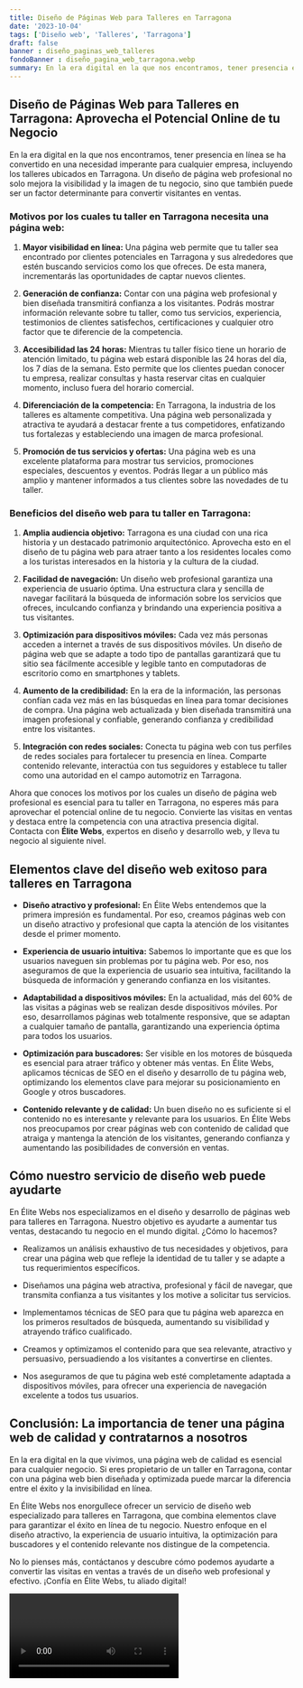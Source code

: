 ```yaml
---
title: Diseño de Páginas Web para Talleres en Tarragona
date: '2023-10-04'
tags: ['Diseño web', 'Talleres', 'Tarragona']
draft: false
banner : diseño_paginas_web_talleres
fondoBanner : diseño_pagina_web_tarragona.webp
summary: En la era digital en la que nos encontramos, tener presencia en línea se ha convertido en una necesidad imperante para cualquier empresa, incluyendo los talleres ubicados en Tarragona. Un diseño de página web profesional no solo mejora la visibilidad y la imagen de tu negocio, sino que también puede ser un factor determinante para convertir visitantes en ventas.
---
```


## **Diseño de Páginas Web para Talleres en Tarragona: Aprovecha el Potencial Online de tu Negocio**

En la era digital en la que nos encontramos, tener presencia en línea se ha convertido en una necesidad imperante para cualquier empresa, incluyendo los talleres ubicados en Tarragona. Un diseño de página web profesional no solo mejora la visibilidad y la imagen de tu negocio, sino que también puede ser un factor determinante para convertir visitantes en ventas.

### **Motivos por los cuales tu taller en Tarragona necesita una página web:**

1. **Mayor visibilidad en línea:** Una página web permite que tu taller sea encontrado por clientes potenciales en Tarragona y sus alrededores que estén buscando servicios como los que ofreces. De esta manera, incrementarás las oportunidades de captar nuevos clientes.

2. **Generación de confianza:** Contar con una página web profesional y bien diseñada transmitirá confianza a los visitantes. Podrás mostrar información relevante sobre tu taller, como tus servicios, experiencia, testimonios de clientes satisfechos, certificaciones y cualquier otro factor que te diferencie de la competencia.

3. **Accesibilidad las 24 horas:** Mientras tu taller físico tiene un horario de atención limitado, tu página web estará disponible las 24 horas del día, los 7 días de la semana. Esto permite que los clientes puedan conocer tu empresa, realizar consultas y hasta reservar citas en cualquier momento, incluso fuera del horario comercial.

4. **Diferenciación de la competencia:** En Tarragona, la industria de los talleres es altamente competitiva. Una página web personalizada y atractiva te ayudará a destacar frente a tus competidores, enfatizando tus fortalezas y estableciendo una imagen de marca profesional.

5. **Promoción de tus servicios y ofertas:** Una página web es una excelente plataforma para mostrar tus servicios, promociones especiales, descuentos y eventos. Podrás llegar a un público más amplio y mantener informados a tus clientes sobre las novedades de tu taller.

### **Beneficios del diseño web para tu taller en Tarragona:**

1. **Amplia audiencia objetivo:** Tarragona es una ciudad con una rica historia y un destacado patrimonio arquitectónico. Aprovecha esto en el diseño de tu página web para atraer tanto a los residentes locales como a los turistas interesados en la historia y la cultura de la ciudad.

2. **Facilidad de navegación:** Un diseño web profesional garantiza una experiencia de usuario óptima. Una estructura clara y sencilla de navegar facilitará la búsqueda de información sobre los servicios que ofreces, inculcando confianza y brindando una experiencia positiva a tus visitantes.

3. **Optimización para dispositivos móviles:** Cada vez más personas acceden a internet a través de sus dispositivos móviles. Un diseño de página web que se adapte a todo tipo de pantallas garantizará que tu sitio sea fácilmente accesible y legible tanto en computadoras de escritorio como en smartphones y tablets.

4. **Aumento de la credibilidad:** En la era de la información, las personas confían cada vez más en las búsquedas en línea para tomar decisiones de compra. Una página web actualizada y bien diseñada transmitirá una imagen profesional y confiable, generando confianza y credibilidad entre los visitantes.

5. **Integración con redes sociales:** Conecta tu página web con tus perfiles de redes sociales para fortalecer tu presencia en línea. Comparte contenido relevante, interactúa con tus seguidores y establece tu taller como una autoridad en el campo automotriz en Tarragona.

Ahora que conoces los motivos por los cuales un diseño de página web profesional es esencial para tu taller en Tarragona, no esperes más para aprovechar el potencial online de tu negocio. Convierte las visitas en ventas y destaca entre la competencia con una atractiva presencia digital. Contacta con **Élite Webs**, expertos en diseño y desarrollo web, y lleva tu negocio al siguiente nivel.

<GifSeo />

<Cta />

## Elementos clave del diseño web exitoso para talleres en Tarragona

- **Diseño atractivo y profesional:** En Élite Webs entendemos que la primera impresión es fundamental. Por eso, creamos páginas web con un diseño atractivo y profesional que capta la atención de los visitantes desde el primer momento.

- **Experiencia de usuario intuitiva:** Sabemos lo importante que es que los usuarios naveguen sin problemas por tu página web. Por eso, nos aseguramos de que la experiencia de usuario sea intuitiva, facilitando la búsqueda de información y generando confianza en los visitantes.

- **Adaptabilidad a dispositivos móviles:** En la actualidad, más del 60% de las visitas a páginas web se realizan desde dispositivos móviles. Por eso, desarrollamos páginas web totalmente responsive, que se adaptan a cualquier tamaño de pantalla, garantizando una experiencia óptima para todos los usuarios.

- **Optimización para buscadores:** Ser visible en los motores de búsqueda es esencial para atraer tráfico y obtener más ventas. En Élite Webs, aplicamos técnicas de SEO en el diseño y desarrollo de tu página web, optimizando los elementos clave para mejorar su posicionamiento en Google y otros buscadores.

- **Contenido relevante y de calidad:** Un buen diseño no es suficiente si el contenido no es interesante y relevante para los usuarios. En Élite Webs nos preocupamos por crear páginas web con contenido de calidad que atraiga y mantenga la atención de los visitantes, generando confianza y aumentando las posibilidades de conversión en ventas.

## Cómo nuestro servicio de diseño web puede ayudarte

En Élite Webs nos especializamos en el diseño y desarrollo de páginas web para talleres en Tarragona. Nuestro objetivo es ayudarte a aumentar tus ventas, destacando tu negocio en el mundo digital. ¿Cómo lo hacemos?

- Realizamos un análisis exhaustivo de tus necesidades y objetivos, para crear una página web que refleje la identidad de tu taller y se adapte a tus requerimientos específicos.

- Diseñamos una página web atractiva, profesional y fácil de navegar, que transmita confianza a tus visitantes y los motive a solicitar tus servicios.

- Implementamos técnicas de SEO para que tu página web aparezca en los primeros resultados de búsqueda, aumentando su visibilidad y atrayendo tráfico cualificado.

- Creamos y optimizamos el contenido para que sea relevante, atractivo y persuasivo, persuadiendo a los visitantes a convertirse en clientes.

- Nos aseguramos de que tu página web esté completamente adaptada a dispositivos móviles, para ofrecer una experiencia de navegación excelente a todos tus usuarios.

## Conclusión: La importancia de tener una página web de calidad y contratarnos a nosotros

En la era digital en la que vivimos, una página web de calidad es esencial para cualquier negocio. Si eres propietario de un taller en Tarragona, contar con una página web bien diseñada y optimizada puede marcar la diferencia entre el éxito y la invisibilidad en línea.

En Élite Webs nos enorgullece ofrecer un servicio de diseño web especializado para talleres en Tarragona, que combina elementos clave para garantizar el éxito en línea de tu negocio. Nuestro enfoque en el diseño atractivo, la experiencia de usuario intuitiva, la optimización para buscadores y el contenido relevante nos distingue de la competencia.

No lo pienses más, contáctanos y descubre cómo podemos ayudarte a convertir las visitas en ventas a través de un diseño web profesional y efectivo. ¡Confía en Élite Webs, tu aliado digital!

<Video />

<CtaBot job='Talleres' city='Tarragona'/>

<Gmaps query='Tarragona+españa+maps' />